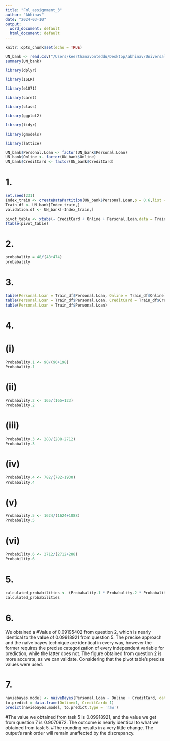 ```yaml
---
title: "Fml_assignment_3"
author: "Abhinav"
date: "2024-03-10"
output:
  word_document: default
  html_document: default
---
```


```r
knitr::opts_chunk$set(echo = TRUE)
```


```r
UN_bank <- read.csv("/Users/keerthanavonteddu/Desktop/abhinav/UniversalBank.csv")
summary(UN_bank)
```


```r
library(dplyr)
```

```r
library(ISLR)
```

```r
library(e1071)
```

```r
library(caret)
```

```r
library(class)
```

```r
library(ggplot2)
```

```r
library(tidyr)
```

```r
library(gmodels)
```

```r
library(lattice)
```


```r
UN_bank$Personal.Loan <- factor(UN_bank$Personal.Loan)
UN_bank$Online <- factor(UN_bank$Online)
UN_bank$CreditCard <- factor(UN_bank$CreditCard)
```


# 1.
```r
set.seed(231)
Index_train <- createDataPartition(UN_bank$Personal.Loan,p = 0.6,list = FALSE)
Train_df <- UN_bank[Index_train,]
validation.df <- UN_bank[-Index_train,]
```



```r
pivot_table <- xtabs(~ CreditCard + Online + Personal.Loan,data = Train_df)
ftable(pivot_table)
```

# 2. 
```r
probabality = 48/(48+474)
probabality
```

# 3. 
```r
table(Personal.Loan = Train_df$Personal.Loan, Online = Train_df$Online)
table(Personal.Loan = Train_df$Personal.Loan, CreditCard = Train_df$CreditCard)
table(Personal.Loan = Train_df$Personal.Loan)
```

# 4. 
# (i)
```r
Probabality.1 <- 90/(90+198)
Probabality.1
```


# (ii)
```r
Probabality.2 <- 165/(165+123)
Probabality.2
```

# (iii)
```r
Probabality.3 <- 288/(288+2712)
Probabality.3
```

# (iv)
```r
Probabality.4 <- 782/(782+1930)
Probabality.4
```

# (v)
```r
Probabality.5 <- 1624/(1624+1088)
Probabality.5
```

# (vi)
```r
Probability.6 <- 2712/(2712+288)
Probability.6
```


# 5. 
```r
calculated_probabilities <- (Probabality.1 * Probabality.2 * Probabality.3)/((Probabality.1 * Probabality.2 * Probabality.3) + (Probabality.4 * Probabality.5 * Probability.6))
calculated_probabilities
```

# 6.
We obtained a #Value of 0.09195402 from question 2, which is nearly identical to the value of 0.09918921 from question 5. The precise approach and the naïve bayes technique are identical in every way, however the former requires the precise categorization of every independent variable for prediction, while the latter does not. The figure obtained from question 2 is more accurate, as we can validate. Considering that the pivot table's precise values were used.


# 7.
```r
naviebayes.model <- naiveBayes(Personal.Loan ~ Online + CreditCard, data = Train_df)
to.predict = data.frame(Online=1, CreditCard= 1)
predict(naviebayes.model, to.predict,type = 'raw')
```

#The value we obtained from task 5 is 0.09918921, and the value we get from question 7 is 0.9070972. The outcome is nearly identical to what we obtained from task 5. #The rounding results in a very little change. The output's rank order will remain unaffected by the discrepancy.



























































































